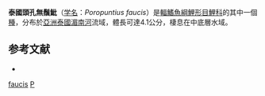 {{Speciesbox
| name = 泰國頭孔無鬚魮
| status = NE
| status_system = IUCN3.1
| genus = Poropuntius
| species = faucis
| authority = [[Smith|Smith]], 1945
| synonyms = *''Puntius faucis''<br /><small>Smith, 1945</small>
}}
'''泰國頭孔無鬚魮'''（[[学名|学名]]：''Poropuntius faucis''）是[[輻鰭魚綱|輻鰭魚綱]][[鯉形目|鯉形目]][[鯉科|鯉科]]的其中一個[[種|種]]，分布於[[亞洲|亞洲]][[泰國|泰國]][[湄南河|湄南河]]流域，體長可達4.1公分，棲息在中底層水域。

==参考文献==
*{{FishBase_species|genus=Poropuntius|species=faucis|year=2011|month=12}}
{{Taxonbar|from=Q1105341}}

[[Category:頭孔無鬚魮屬|faucis]]
[[Category:1945年描述的鱼类|P]]


{{biology-stub}}